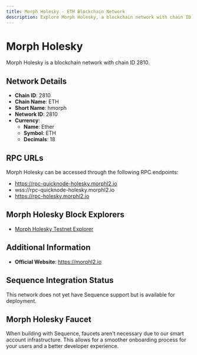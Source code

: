 ```yaml
--- 
title: Morph Holesky - ETH Blockchain Network
description: Explore Morph Holesky, a blockchain network with chain ID 2810. Learn about its native currency, Ether, and how to interact with the network.
---
```


# Morph Holesky

Morph Holesky is a blockchain network with chain ID 2810.

## Network Details

- **Chain ID**: 2810
- **Chain Name**: ETH
- **Short Name**: hmorph
- **Network ID**: 2810
- **Currency**: 
  - **Name**: Ether
  - **Symbol**: ETH
  - **Decimals**: 18

## RPC URLs

Morph Holesky can be accessed through the following RPC endpoints:

- https://rpc-quicknode-holesky.morphl2.io
- wss://rpc-quicknode-holesky.morphl2.io
- https://rpc-holesky.morphl2.io

## Morph Holesky Block Explorers

- [Morph Holesky Testnet Explorer](https://explorer-holesky.morphl2.io)

## Additional Information

- **Official Website**: https://morphl2.io

## Sequence Integration Status

This network does not yet have Sequence support but is available for deployment.

## Morph Holesky Faucet

When building with Sequence, faucets aren't necessary due to our smart account infrastructure. This allows for a smoother onboarding process for your users and a better developer experience.
